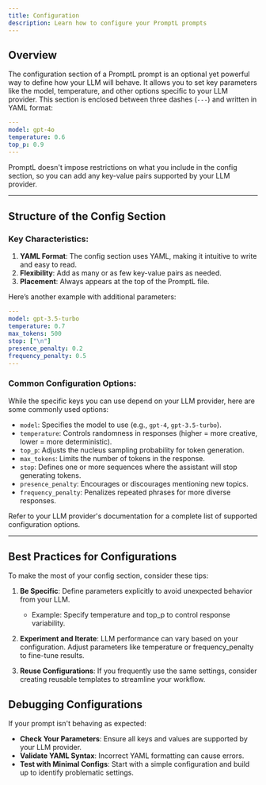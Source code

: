 ```yaml
---
title: Configuration
description: Learn how to configure your PromptL prompts
---
```


## Overview

The configuration section of a PromptL prompt is an optional yet powerful way to define how your LLM will behave. It allows you to set key parameters like the model, temperature, and other options specific to your LLM provider. This section is enclosed between three dashes (`---`) and written in YAML format:

```yaml
---
model: gpt-4o
temperature: 0.6
top_p: 0.9
---
```

PromptL doesn't impose restrictions on what you include in the config section, so you can add any key-value pairs supported by your LLM provider.

---

## Structure of the Config Section

### Key Characteristics:
1. **YAML Format**: The config section uses YAML, making it intuitive to write and easy to read.
2. **Flexibility**: Add as many or as few key-value pairs as needed.
3. **Placement**: Always appears at the top of the PromptL file.

Here’s another example with additional parameters:

```yaml
---
model: gpt-3.5-turbo
temperature: 0.7
max_tokens: 500
stop: ["\n"]
presence_penalty: 0.2
frequency_penalty: 0.5
---
```

### Common Configuration Options:

While the specific keys you can use depend on your LLM provider, here are some commonly used options:

- `model`: Specifies the model to use (e.g., `gpt-4`, `gpt-3.5-turbo`).
- `temperature`: Controls randomness in responses (higher = more creative, lower = more deterministic).
- `top_p`: Adjusts the nucleus sampling probability for token generation.
- `max_tokens`: Limits the number of tokens in the response.
- `stop`: Defines one or more sequences where the assistant will stop generating tokens.
- `presence_penalty`: Encourages or discourages mentioning new topics.
- `frequency_penalty`: Penalizes repeated phrases for more diverse responses.

<Note>
  Refer to your LLM provider's documentation for a complete list of supported configuration options.
</Note>

---

## Best Practices for Configurations

To make the most of your config section, consider these tips:

1. **Be Specific**: Define parameters explicitly to avoid unexpected behavior from your LLM.
   - Example: Specify temperature and top_p to control response variability.

2. **Experiment and Iterate**: LLM performance can vary based on your configuration. Adjust parameters like temperature or frequency_penalty to fine-tune results.

3. **Reuse Configurations**: If you frequently use the same settings, consider creating reusable templates to streamline your workflow.

## Debugging Configurations

If your prompt isn't behaving as expected:

- **Check Your Parameters**: Ensure all keys and values are supported by your LLM provider.
- **Validate YAML Syntax**: Incorrect YAML formatting can cause errors.
- **Test with Minimal Configs**: Start with a simple configuration and build up to identify problematic settings.
